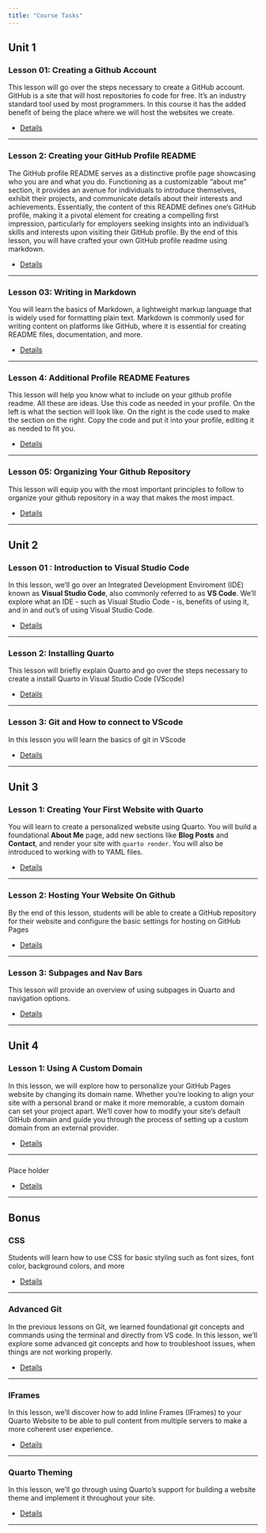 ```yaml
---
title: "Course Tasks"
---
```


<!-- here is a blank template below to add another task -->

<!-- ### lesson name  
text

 * [Details](qmd_file_path)


---------------------------------------- -->





## Unit 1

### Lesson 01: Creating a Github Account
This lesson will go over the steps necessary to create a GitHub account. GitHub is a site that will host repositories fo code for free. It's an industry standard tool used by most programmers. In this course it has the added benefit of being the place where we will host the websites we create.


 * [Details](lessons/unit_01/lesson_01/lesson_01.qmd)

----------------------------------------

### Lesson 2: Creating your GitHub Profile README
The GitHub profile README serves as a distinctive profile page showcasing who you are and what you do. Functioning as a customizable "about me" section, it provides an avenue for individuals to introduce themselves, exhibit their projects, and communicate details about their interests and achievements. Essentially, the content of this README defines one's GitHub profile, making it a pivotal element for creating a compelling first impression, particularly for employers seeking insights into an individual's skills and interests upon visiting their GitHub profile. By the end of this lesson, you will have crafted your own GitHub profile readme using markdown.

 * [Details](lessons/unit_01/lesson_02/lesson_02.qmd)

----------------------------------------

### Lesson 03: Writing in Markdown 
You will learn the basics of Markdown, a lightweight markup language that is widely used for formatting plain text. Markdown is commonly used for writing content on platforms like GitHub, where it is essential for creating README files, documentation, and more.

 * [Details](lessons/unit_01/lesson_03/lesson_03.qmd)

----------------------------------------

### Lesson 4: Additional Profile README Features
This lesson will help you know what to include on your github profile readme. All these are ideas. Use this code as needed in your profile. On the left is what the section will look like. On the right is the code used to make the section on the right. Copy the code and put it into your profile, editing it as needed to fit you.

 * [Details](lessons/unit_01/lesson_04/lesson_04.qmd)

----------------------------------------

### Lesson 05: Organizing Your Github Repository
This lesson will equip you with the most important principles to follow to organize your github repository in a way that makes the most impact.

 * [Details](lessons/unit_01/lesson_05/lesson_05.qmd)

----------------------------------------



<!-- green to help you find the unit breaks -->
## Unit 2

### Lesson 01 : Introduction to Visual Studio Code
In this lesson, we'll go over an Integrated Development Enviroment (IDE) known as **Visual Studio Code**, also commonly referred to as **VS Code**. We'll explore what an IDE - such as Visual Studio Code - is, benefits of using it, and in and out's of using Visual Studio Code.

 * [Details](lessons/unit_02/lesson_01/lesson_01.qmd)

----------------------------------------

### Lesson 2: Installing Quarto
This lesson will briefly explain Quarto and go over the steps necessary to create a install Quarto in Visual Studio Code (VScode)

 * [Details](lessons/unit_02/lesson_02/lesson_02.qmd)

----------------------------------------

### Lesson 3: Git and How to connect to VScode
In this lesson you will learn the basics of git in VScode

 * [Details](lessons/unit_02/lesson_03/lesson_03.qmd)

----------------------------------------



<!-- green to help you find the unit breaks -->
## Unit 3

### Lesson 1: Creating Your First Website with Quarto
You will learn to create a personalized website using Quarto. You will build a foundational **About Me** page, add new sections like **Blog Posts** and **Contact**, and render your site with `quarto render`. You will also be introduced to working with to YAML files.

 * [Details](lessons/unit_03/lesson_01/lesson_01.qmd)

----------------------------------------

### Lesson 2: Hosting Your Website On Github
By the end of this lesson, students will be able to create a GitHub repository for their website and configure the basic settings for hosting on GitHub Pages

 * [Details](lessons/unit_03/lesson_02/lesson_02.qmd)

----------------------------------------

### Lesson 3: Subpages and Nav Bars
This lesson will provide an overview of using subpages in Quarto and navigation options.

 * [Details](lessons/unit_03/lesson_03/lesson_03.qmd)

----------------------------------------



<!-- green to help you find the unit breaks -->
## Unit 4

### Lesson 1: Using A Custom Domain
In this lesson, we will explore how to personalize your GitHub Pages website by changing its domain name. Whether you're looking to align your site with a personal brand or make it more memorable, a custom domain can set your project apart. We'll cover how to modify your site's default GitHub domain and guide you through the process of setting up a custom domain from an external provider.

 * [Details](lessons/unit_04/lesson_01/lesson_01.qmd)

----------------------------------------

### 
Place holder

 * [Details](lessons/unit_04/lesson_02/lesson_02.qmd)

----------------------------------------



<!-- green to help you find the unit breaks -->
## Bonus


### CSS  
Students will learn how to use CSS for basic styling such as font sizes, font color, background colors, and more

 * [Details](lessons/unit_bonus/css/customizing_css.qmd)

----------------------------------------

### Advanced Git 
In the previous lessons on Git, we learned foundational git concepts and commands using the terminal and directly from VS code. In this lesson, we'll explore some advanced git concepts and how to troubleshoot issues, when things are not working properly.


 * [Details](lessons/unit_bonus/Advanced_Git/Advanced_Git.qmd)


---------------------------------------- 

### IFrames
In this lesson, we'll discover how to add Inline Frames (IFrames) to your Quarto Website to be able to pull content from multiple servers to make a more coherent user experience.


 * [Details](lessons/unit_bonus/Embedding_Iframes/Embedding_IFrames.qmd)


---------------------------------------- 

### Quarto Theming  
In this lesson, we'll go through using Quarto's support for building a website theme and implement it throughout your site.

 * [Details](lessons/unit_bonus/Quarto_Theming/quarto_theming.qmd)


---------------------------------------- 


